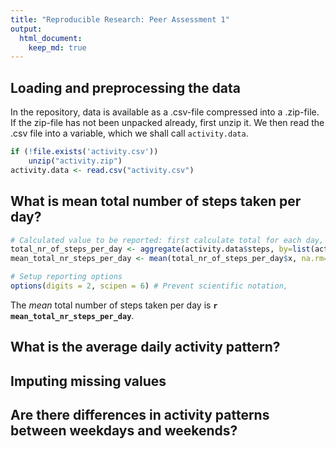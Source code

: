 ```yaml
---
title: "Reproducible Research: Peer Assessment 1"
output: 
  html_document:
    keep_md: true
---
```


## Loading and preprocessing the data

In the repository, data is available as a .csv-file compressed into a .zip-file. If the zip-file has not been unpacked already, first unzip it. We then read the .csv file into a variable, which we shall call ```activity.data```.

```r
if (!file.exists('activity.csv')) 
    unzip("activity.zip")
activity.data <- read.csv("activity.csv")
```

## What is mean total number of steps taken per day?

```r
# Calculated value to be reported: first calculate total for each day, then calculate the mean
total_nr_of_steps_per_day <- aggregate(activity.data$steps, by=list(activity.data$date), FUN=sum)
mean_total_nr_steps_per_day <- mean(total_nr_of_steps_per_day$x, na.rm=TRUE)

# Setup reporting options
options(digits = 2, scipen = 6) # Prevent scientific notation,
```

The *mean* total number of steps taken per day is **`r mean_total_nr_steps_per_day`**.

## What is the average daily activity pattern?



## Imputing missing values



## Are there differences in activity patterns between weekdays and weekends?
